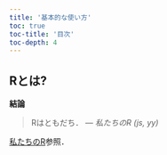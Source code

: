```yaml
---
title: '基本的な使い方'
toc: true
toc-title: '目次'
toc-depth: 4
---
```


## Rとは?

**結論**

> Rはともだち． *--- 私たちのR (js, yy)*

[私たちのR](https://www.jaysong.net/RBook/)参照．
